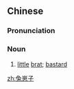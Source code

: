 ==Chinese==
{{zh-forms|type=12}}

===Pronunciation===
{{zh-pron
|m=tùzǎizi
|cat=n
}}

===Noun===
{{zh-noun}}

# {{lb|zh|informal|derogatory}} [[little]] [[brat]]; [[bastard]]

[[zh:兔崽子]]